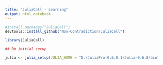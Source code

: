 ```yaml
---
title: "JuliaCall - Learning"
output: html_notebook
---
```



```r
#install.packages("JuliaCall")
devtools::install_github("Non-Contradiction/JuliaCall")

library(JuliaCall)

## Do initial setup

julia <- julia_setup(JULIA_HOME = "D:/JuliaPro-0.6.0.1/Julia-0.6.0/bin")




```

 